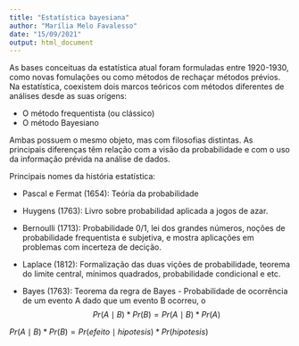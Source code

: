 ```yaml
---
title: "Estatística bayesiana"
author: "Marília Melo Favalesso"
date: "15/09/2021"
output: html_document
---
```


As bases conceituas da estatística atual foram formuladas entre 1920-1930, como novas fomulações ou como métodos de rechaçar métodos prévios. 
Na estatística, coexistem dois marcos teóricos com métodos diferentes de análises desde as suas orígens:

- O método frequentista (ou clássico)
- O método Bayesiano

Ambas possuem o mesmo objeto, mas com filosofias distintas. As principais diferenças têm relação com a visão da probabilidade e com o uso da informação prévida na análise de dados. 

Principais nomes da história estatística:

- Pascal e Fermat (1654): Teóría da probabilidade

- Huygens (1763): Livro sobre probabilidad aplicada a jogos de azar. 

- Bernoulli (1713):  Probabilidade 0/1, lei dos grandes números, noções de probabilidade frequentista e subjetiva, e mostra aplicações em problemas com incerteza de decição. 

- Laplace (1812): Formalização das duas vições de probabilidade, teorema do limite central, mínimos quadrados, probabilidade condicional e etc. 

- Bayes (1763): Teorema da regra de Bayes - Probabilidade de ocorrência de um evento A dado que um evento B ocorreu, o
$$Pr\left ( A\mid B \right)*Pr\left ( B \right ) = Pr \left(A \mid B \right) * Pr\left (A \right )$$

 $Pr\left ( A\mid B \right)*Pr\left ( B \right ) = Pr \left(efeito \mid hipotesis \right) * Pr\left ( hipotesis \right )$



